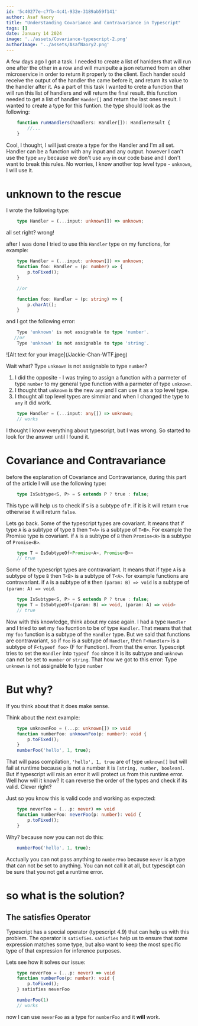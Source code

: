 ```yaml
---
id: '5c40277e-c7fb-4c41-932e-3189ab59f141'
author: Asaf Naory
title: "Understanding Covariance and Contravariance in Typescript"
tags: []
date: January 14 2024
image: '../assets/Covariance-typescript-2.png'
authorImage: '../assets/AsafNaory2.png'
---
```


A few days ago I got a task. 
I needed to create a list of hanlders that will run one after the other in a row and will munipulte a json returned from an other microservice in order to return it properly to the client. 
Each hander sould receive the output of the handler the came before it, and return its value to the handler after it.
As a part of this task I wanted to crete a function that will run this list of handlers and will return the final result.
this function needed to get a list of handler `Hander[]` and return the last ones result.
I wanted to create a type for this funtion. the type should look as the following:

```typescript
    function runHandlers(handlers: Handler[]): HandlerResult {
        //...
    }
```

Cool, I thought, I will just create a type for the Handler and I'm all set.
Handler can be a function with any input and any output.
however I can't use the type `any` because we don't use `any` in our code base and I don't want to break this rules.
No worries, I know another top level type - `unknown`, I will use it.

# unknown to the rescue
I wrote the following type:

```typescript
    type Handler = (...input: unknown[]) => unknown;
```
all set right? wrong!

after I was done I tried to use this `Handler` type on my functions, for example:

```typescript
    type Handler = (...input: unknown[]) => unknown;
    function foo: Handler = (p: number) => {
        p.toFixed();
    }

    //or

    function foo: Handler = (p: string) => {
        p.charAt();
    }

```

and I got the following error:

```typescript
    Type 'unknown' is not assignable to type 'number'.
   //or 
    Type 'unknown' is not assignable to type 'string'.
```
<CenteredDiv>
![Alt text for your image](/Jackie-Chan-WTF.jpeg)
</CenteredDiv>

Wait what? Type `unknown` is not assignable to type `number`? 
1. I did the opposite - I was trying to assign a function with a parmeter of type `number` to my general type function  with a parmeter of type `unknown`.
2. I thought that `unknown` is the new `any` and I can use it as a top level type.
3. I thought all top level types are simmiar and when I changed the type to `any` it did work.

```typescript
    type Handler = (...input: any[]) => unknown;
    // works
```

I thought I know everything about typescript, but I was wrong. So started to look for the answer until I found it.

# Covariance and Contravariance

before the explanation of Covariance and Contravariance, during this part of the article I will use the following type:

```typescript
    type IsSubtype<S, P> = S extends P ? true : false;
```
This type will help us to check if `S` is a subtype of `P`. if it is it will return `true` otherwise it will return `false`.

Lets go back. Some of the typescript types are covariant. It means that if type `A` is a subtype of type `B` then `T<A>` is a subtype of `T<B>`.
For example the Promise type is covariant. if `A` is a subtype of `B` then `Promise<A>` is a subtype of `Promise<B>`.

```typescript
    type T = IsSubtypeOf<Promise<A>, Promise<B>> 
    // true
```

Some of the typescript types are contravariant. It means that if type `A` is a subtype of type `B` then `T<B>` is a subtype of `T<A>`.
for example functions are contravariant. if `A` is a subtype of `B` then `(param: B) => void` is a subtype of `(param: A) => void`.

```typescript
    type IsSubtype<S, P> = S extends P ? true : false;
    type T = IsSubtypeOf<(param: B) => void, (param: A) => void>
    // true
```
Now with this knowledge, think about my case again. I had a type `Handler` and I tried to set my `foo` fucntion to be of type `Handler`.
That means that that my `foo` function is a subtype of the `Handler` type.
But we said that functions are contravariant, so if `foo` is a subtype of `Handler`, then `F<Handler>` is a subtype of `F<typeof foo>` (F for Function).
From that the error. Typescript tries to set the `Handler` into `typeof foo` since it is its subtype and `unknown` can not be set to `number` or `string`.
That how we got to this error: Type `unknown` is not assignable to type `number` 

# But why?

If you think about that it does make sense.

Think about the next example: 

```typescript
    type unknownFoo = (...p: unknown[]) => void
    function numberFoo: unknownFoo(p: number): void {
        p.toFixed();
    }
    numberFoo('hello', 1, true);
```
That will pass compilation, `'hello', 1, true` are of type `unknown[]` but will fail at runtime because `p` is not a number it is `[string, number, boolean]`.  
But if typescript will rais an error it will protect us from this runtime error. Well how will it know? 
It can reverse the order of the types and check if its valid.
Clever right?

Just so you know this is valid code and working as expected:

```typescript
    type neverFoo = (...p: never) => void
    function numberFoo: neverFoo(p: number): void {
        p.toFixed();
    }
```

Why? because now you can not do this:

```typescript
    numberFoo('hello', 1, true);
```
Acctually you can not pass anything to `numberFoo` because `never` is a type that can not be set to anything. You can not call it at all,
but typescipt can be sure that you not get a runtime error.


# so what is the solution?
## The satisfies Operator
Typescript has a special operator (typescript 4.9) that can help us with this problem. The operator is `satisfies`.
`satisfies` help us to ensure that some expression matches some type, 
but also want to keep the most specific type of that expression for inference purposes.

Lets see how it solves our issue: 

```typescript
    type neverFoo = (...p: never) => void
    function numberFoo(p: number): void {
        p.toFixed();
    } satisfies neverFoo

    numberFoo(1)
    // works
```
now I can use `neverFoo` as a type for `numberFoo` and it **will** work.
